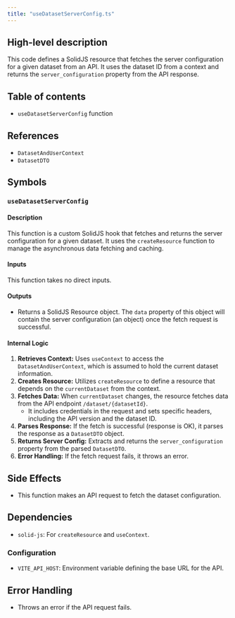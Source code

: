 ```yaml
---
title: "useDatasetServerConfig.ts"
---
```


## High-level description
This code defines a SolidJS resource that fetches the server configuration for a given dataset from an API. It uses the dataset ID from a context and returns the `server_configuration` property from the API response.

## Table of contents
- `useDatasetServerConfig` function

## References
- `DatasetAndUserContext`
- `DatasetDTO`

## Symbols

### `useDatasetServerConfig`
#### Description
This function is a custom SolidJS hook that fetches and returns the server configuration for a given dataset. It uses the `createResource` function to manage the asynchronous data fetching and caching.

#### Inputs
This function takes no direct inputs.

#### Outputs
- Returns a SolidJS Resource object. The `data` property of this object will contain the server configuration (an object) once the fetch request is successful.

#### Internal Logic
1. **Retrieves Context:** Uses `useContext` to access the `DatasetAndUserContext`, which is assumed to hold the current dataset information.
2. **Creates Resource:** Utilizes `createResource` to define a resource that depends on the `currentDataset` from the context.
3. **Fetches Data:** When `currentDataset` changes, the resource fetches data from the API endpoint `/dataset/{datasetId}`.
    - It includes credentials in the request and sets specific headers, including the API version and the dataset ID.
4. **Parses Response:** If the fetch is successful (response is OK), it parses the response as a `DatasetDTO` object.
5. **Returns Server Config:** Extracts and returns the `server_configuration` property from the parsed `DatasetDTO`.
6. **Error Handling:** If the fetch request fails, it throws an error.

## Side Effects
- This function makes an API request to fetch the dataset configuration.

## Dependencies
- `solid-js`: For `createResource` and `useContext`.

### Configuration
- `VITE_API_HOST`: Environment variable defining the base URL for the API.

## Error Handling
- Throws an error if the API request fails.
